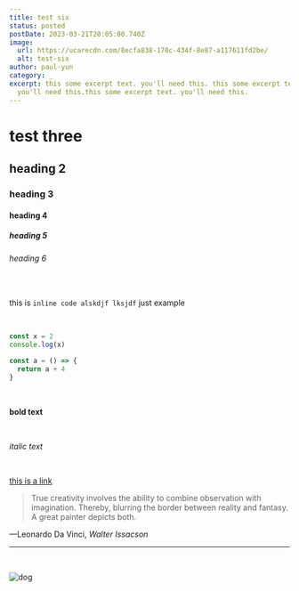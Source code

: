 ```yaml
---
title: test six
status: posted
postDate: 2023-03-21T20:05:00.740Z
image:
  url: https://ucarecdn.com/8ecfa838-170c-434f-8e87-a117611fd2be/
  alt: test-six
author: paul-yun
category: _
excerpt: this some excerpt text. you'll need this. this some excerpt text.
  you'll need this.this some excerpt text. you'll need this.
---
```

# test three

## heading 2

### heading 3

#### heading 4

##### heading 5

###### heading 6

<br />

this is `inline code alskdjf lksjdf` just example


<br />

```js
const x = 2
console.log(x)

const a = () => {
  return a + 4
}
```

<br />

**bold text**

<br />

*italic text*

<br />

[this is a link](https://google.com)

> True creativity involves the ability to combine observation with imagination. Thereby, blurring the border between reality and fantasy. A great painter depicts both.

<figcaption>
  —Leonardo Da Vinci,
  <cite>Walter Issacson</cite>
</figcaption>

---

<br />

![dog](https://ucarecdn.com/435b2ff0-11aa-4186-96a5-bdc5060e4f54/-/scale_crop/1000x500/smart/ "dog")
